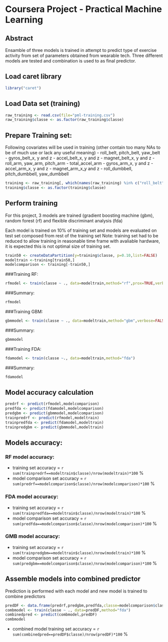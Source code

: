 Coursera Project - Practical Machine Learning
========================================================
## Abstract
Ensamble of three models is trained in attempt to predict type of exercise
activity from set of parameters obtained from wearable tech. 
Three different models are tested and combination is used to as final predictor.

## Load caret library
```r
library("caret")
```

## Load Data set (training)
```r
raw_training <- read.csv(file="pml-training.csv")
raw_training$classe <- as.factor(raw_training$classe)
```
## Prepare Training set:
Following covariates will be used in training (other contain too many NAs to be 
of much use or lack any useful meaning)
- roll_belt, pitch_belt, yaw_belt
- gyros_belt_x, y and z
- accel_belt_x, y and z
- magnet_belt_x, y and z
- roll_arm, yaw_arm, pitch_arm
- total_accel_arm
- gyros_arm_x, y and z
- accel_arm_x, y and z
- magnet_arm_x_y and z
- roll_dumbbell, pitch_dumbbell, yaw_dumbbell
```r
training <- raw_training[, which(names(raw_training) %in% c("roll_belt","pitch_belt","yaw_belt","gyros_belt_x","gyros_belt_y","gyros_belt_z","accel_belt_x","accel_belt_y","accel_belt_z","magnet_belt_x","magnet_belt_y","magnet_belt_z","roll_arm","yaw_arm","pitch_arm","total_accel_arm","gyros_arm_x","gyros_arm_y","gyros_arm_z","accel_arm_x","accel_arm_y","accel_arm_z","magnet_arm_x","magnet_arm_y","magnet_arm_z","roll_dumbbell","pitch_dumbbell","yaw_dumbbell","classe"))]
training$classe <- as.factor(training$classe)
```
## Perform training
For this project, 3 models are trained (gradient boosting machine (gbm), random forest (rf) and flexible discriminant analysis (fda)

Each model is trained on 10% of training set and models are evaluated on test set composed from rest of the training set
Note: training set had to be reduced to allow training in reasonable time frame with avaliable hardware, it is expected this is not optimal size of training set.
```r
train50 <- createDataPartition(y=training$classe, p=0.10,list=FALSE)
modeltrain <-training[train50,]
modelcomparison <- training[-train50,]
```
###Training RF:
```r
rfmodel <- train(classe ~ ., data=modeltrain,method="rf",prox=TRUE,verbose=FALSE)
```
###Summary: 
```r
rfmodel
```
###Training GBM:
```r
gbmmodel <- train(classe ~ ., data=modeltrain,method="gbm",verbose=FALSE)
```
###Summary:
```r
gbmmodel
```
###Training FDA:
```r
fdamodel <- train(classe ~., data=modeltrain,method="fda")
```
###Summary: 
```r
fdamodel
```
## Model accuracy calculation
```r
predrf <- predict(rfmodel,modelcomparison)
predfda <- predict(fdamodel,modelcomparison)
predgbm <- predict(gbmmodel,modelcomparison)
trainpredrf <- predict(rfmodel,modeltrain)
trainpredfda <- predict(fdamodel,modeltrain)
trainpredgbm <- predict(gbmmodel,modeltrain)
```
## Models accuracy:
### RF model accuracy:
- training set accuracy = `r sum(trainpredrf==modeltrain$classe)/nrow(modeltrain)*100` %
- model comparison set accuracy = `r sum(predrf==modelcomparison$classe)/nrow(modelcomparison)*100` %


### FDA model accuracy: 
- training set accuracy = `r sum(trainpredfda==modeltrain$classe)/nrow(modeltrain)*100` %
- model comparison set accuracy = `r sum(predfda==modelcomparison$classe)/nrow(modelcomparison)*100` %


### GMB model accuracy:
- training set accuracy = `r sum(trainpredgbm==modeltrain$classe)/nrow(modeltrain)*100` %
- model comparison set accuracy = `r sum(predgbm==modelcomparison$classe)/nrow(modelcomparison)*100` %

## Assemble models into combined predictor
Prediction is performed with each model and new model is trained to combine predictors
```r
predDF <- data.frame(predrf,predgbm,predfda,classe=modelcomparison$classe)
combmodel <- train(classe ~ ., data=predDF,method="fda")
combinedpred <- predict(combmodel,predDF)
combmodel
```
- combined model training set accuracy = `r sum(combinedpred==predDF$classe)/nrow(predDF)*100` %
